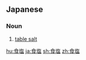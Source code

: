 ==Japanese==
{{ja-kanjitab|しょく|えん|yomi=on}}

===Noun===
{{ja-noun|しょくえん}}

# [[table salt]]
#: {{ja-usex|食塩を摂り過ぎると血圧を上げる|しょくえん を とりすぎる と けつあつ を あげる|excess intake of salt raises blood pressure}}

[[hu:食塩]]
[[ja:食塩]]
[[sh:食塩]]
[[zh:食塩]]